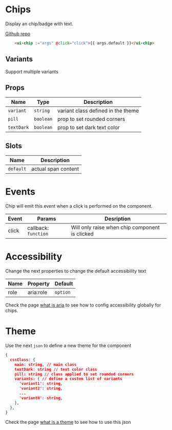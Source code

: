 
# Chips
Display an chip/badge with text.

[Github repo](https://github.com/unicoderns/ui/tree/master/packages/Chip)

```html
    <ui-chip :="args" @click="click">{{ args.default }}</ui-chip>
```

## Variants

Support multiple variants

<Canvas>
  <Story id="ui-chip--primary"/>
  <Story id="ui-chip--secondary" />
  <Story id="ui-chip--success" />
  <Story id="ui-chip--danger" />
  <Story id="ui-chip--warning" />
  <Story id="ui-chip--info" />
  <Story id="ui-chip--light" />
  <Story id="ui-chip--dark" />
  <Story id="ui-chip--pill" />
</Canvas>

## Props

| Name | Type  | Description |
| ---- | ---- | ----------- |
| `variant` | `string` | variant class defined in the theme |
| `pill` | `boolean` | prop to set rounded corners |
| `textDark` | `boolean` | prop to set dark text color |

## Slots

| Name | Description |
| ---- | ----------- |
| `default` | actual span content |

# Events
Chip will emit this event when a click is performed on the component.

| Event | Params | Desription |
| ----- | ------ | ----------- |
| click | callback: `function` | Will only raise when chip component is clicked |

# Accessibility
Change the next properties to change the default accessibility text

| Name | Property | Default |
| ---- | -------- | ------- |
| role | aria:role | `option` |

Check the page [what is aria](/docs/docs-aria--page#what-is-aria-config) to see how to config accessibility globally for chips.

# Theme
Use the next `json` to define a new theme for the component

```json
{
  cssClass: {
    main: string, // main class
    textDark: string // text color class
    pill: string // class applied to set rounded corners
    variants: { // define a custom list of variants
      'variant1': string,
      'variant2': string,
      ...
      'variantN': string,
    },
  },
}
```

Check the page [what is a theme](/docs/docs-theming--page#what-is-a-theme) to see how to use this json
